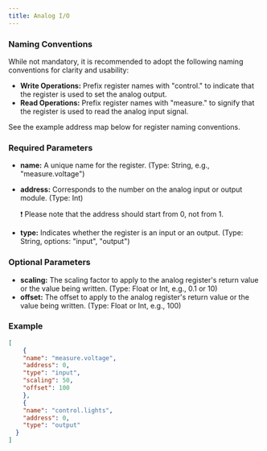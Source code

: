 ```yaml
---
title: Analog I/O
---
```


### Naming Conventions

While not mandatory, it is recommended to adopt the following naming conventions for clarity and usability:

- **Write Operations:** Prefix register names with "control." to indicate that the register is used to set the analog output.
- **Read Operations:** Prefix register names with "measure." to signify that the register is used to read the analog input signal.

See the example address map below for register naming conventions.

### Required Parameters

- **name:** A unique name for the register. (Type: String, e.g., "measure.voltage")
- **address:** Corresponds to the number on the analog input or output module. (Type: Int)
    
    <aside>
    ❗ Please note that the address should start from 0, not from 1.
    
    </aside>
    
- **type:** Indicates whether the register is an input or an output. (Type: String, options: "input", "output")

### Optional Parameters

- **scaling:** The scaling factor to apply to the analog register's return value or the value being written. (Type: Float or Int, e.g., 0.1 or 10)
- **offset:** The offset to apply to the analog register's return value or the value being written. (Type: Float or Int, e.g., 100)

### Example

```json
[
	{        
    "name": "measure.voltage",
    "address": 0,
    "type": "input",
    "scaling": 50,
    "offset": 100
	},
	{        
    "name": "control.lights",
    "address": 0,
    "type": "output"
  }
]
```